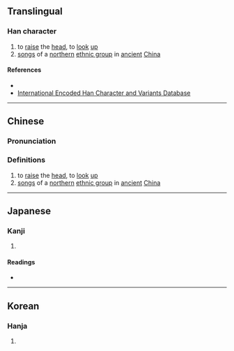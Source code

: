 {{character info/new}}
==Translingual==

===Han character===
{{Han char|rn=9|rad=人|as=13|sn=15|four=24291|canj=ODDF|ids=⿰亻禁}}

# to [[raise]] the [[head]], to [[look]] [[up]]
# [[song]]s of a [[northern]] [[ethnic group]] in [[ancient]] [[China]]

====References====
* {{Han ref|kx=0118.090|dkj=01161|dj=0250.200|hdz=10223.140|uh=50F8|ud=20728|bh=E4E9|bd=58601}}
* [http://chardb.iis.sinica.edu.tw/variants.jsp?cid=7403 International Encoded Han Character and Variants Database]

----

==Chinese==
{{zh-forms}}

===Pronunciation===
{{zh-pron
|m=jìn
|c=gam3
|mc=y
|oc=y
|ma=
|cat=v,n
}}

===Definitions===
{{zh-hanzi}}

# to [[raise]] the [[head]], to [[look]] [[up]]
# [[song]]s of a [[northern]] [[ethnic group]] in [[ancient]] [[China]]

----

==Japanese==

===Kanji===
{{ja-kanji|grade=|rs=人13}}

# {{rfdef|ja|sort=人13}}

====Readings====
* {{ja-readings|on=[[きん]] (kin), [[こん]] (kon)|kun=[[あおぐ]] (aogu)}}

----

==Korean==

===Hanja===
{{ko-hanja|hangeul=금|rv=geum|mr=kŭm}}

# {{rfdef|ko|sort=人13}}